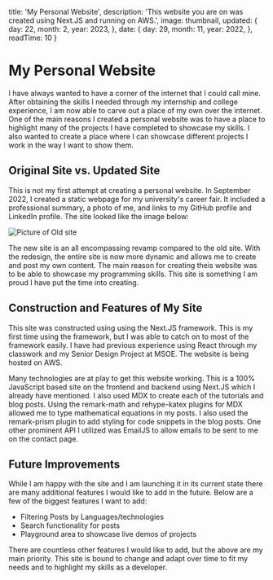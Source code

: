 
  title: 'My Personal Website',
  description: 'This website you are on was created using Next.JS and running on AWS.',
  image: thumbnail,
  updated: {
    day: 22,
    month: 2,
    year: 2023,
  },
  date: {
    day: 29,
    month: 11,
    year: 2022,
  },
  readTime: 10
}


# My Personal Website

I have always wanted to have a corner of the internet that I could call mine. After obtaining the skills I needed through my internship and
college experience, I am now able to carve out a place of my own over the internet. One of the main reasons I created a personal website was to have a place to highlight 
many of the projects I have completed to showcase my skills. I also wanted to create a place where I can showcase different projects I work in the way I want to show them.

## Original Site vs. Updated Site

This is not my first attempt at creating a personal website. In September 2022, I created a static webpage for my university's career fair. It included a 
professional summary, a photo of me, and links to my GitHub profile and LinkedIn profile. The site looked like the image below:

<div className='img-article'>
  <Image src={old_site} alt='Picture of Old site' fill className='fitted'/>
</div>

The new site is an all encompassing revamp compared to the old site. With the redesign, the entire site is now more dynamic and allows me to create and post my own content.
The main reason for creating theis website was to be able to showcase my programming skills.
This site is something I am proud I have put the time into creating. 

## Construction and Features of My Site

This site was constructed using using the Next.JS framework. This is my first time using the framework, but I was able to catch on to most of
the framework easily. I have had previous experience using React through my classwork and my Senior Design Project at MSOE. The website is being hosted on AWS.

Many technologies are at play to get this website working. This is a 100% JavaScript based site on the frontend and backend using Next.JS which I already have mentioned. 
I also used MDX to create each of the tutorials and blog posts. Using the remark-math and rehype-katex plugins for MDX allowed me to type mathematical equations in my posts.
I also used the remark-prism plugin to add styling for code snippets in the blog posts. One other prominent API I utilized was EmailJS to allow emails to be sent to me 
on the contact page.

## Future Improvements

While I am happy with the site and I am launching it in its current state there are many additional features I would like to add in the future.
Below are a few of the biggest features I want to add:

* Filtering Posts by Languages/technologies
* Search functionality for posts
* Playground area to showcase live demos of projects

There are countless other features I would like to add, but the above are my main priority. This site is bound to change and adapt over time to fit 
my needs and to highlight my skills as a developer.